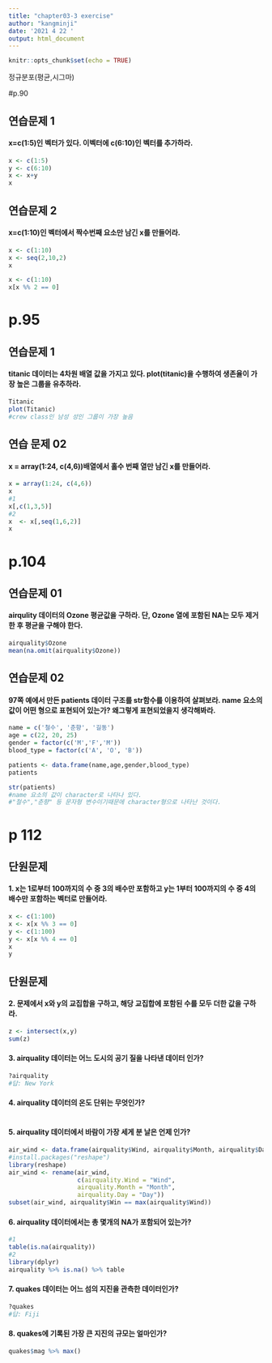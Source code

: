 ---
title: "chapter03-3 exercise"
author: "kangminji"
date: '2021 4 22 '
output: html_document
---

```{r setup, include=FALSE}
knitr::opts_chunk$set(echo = TRUE)
```
정규분포(평균,시그마)


#p.90

## 연습문제 1
#### x=c(1:5)인 벡터가 있다. 이벡터에 c(6:10)인 벡터를 추가하라.
```{r}
x <- c(1:5)
y <- c(6:10)
x <- x+y
x
```

## 연습문제 2
#### x=c(1:10)인 벡터에서 짝수번째 요소만 남긴 x를 만들어라.
```{r}
x <- c(1:10)
x <- seq(2,10,2)
x
```
```{r}
x <- c(1:10)
x[x %% 2 == 0]

```


# p.95
## 연습문제 1
#### titanic 데이터는 4차원 배열 값을 가지고 있다. plot(titanic)을 수행하여 생존율이 가장 높은 그룹을 유추하라.
```{r}
Titanic
plot(Titanic)
#crew class인 남성 성인 그룹이 가장 높음
```
## 연습 문제 02
#### x = array(1:24, c(4,6))배열에서 홀수 번째 열만 남긴 x를 만들어라.
```{r}
x = array(1:24, c(4,6))
x
#1
x[,c(1,3,5)]
#2
x  <- x[,seq(1,6,2)]
x
```

# p.104
## 연습문제 01
#### airqulity 데이터의 Ozone 평균값을 구하라. 단, Ozone 열에 포함된 NA는 모두 제거한 후 평균을 구해야 한다.
```{r}
airquality$Ozone
mean(na.omit(airquality$Ozone))
```
## 연습문제 02
#### 97쪽 예에서 만든 patients 데이터 구조를 str함수를 이용하여 살펴보라. name 요소의 값이 어떤 형으로 표현되어 있는가? 왜그렇게 표현되었을지 생각해봐라.
```{r}
name = c('철수', '춘향', '길동')
age = c(22, 20, 25)
gender = factor(c('M','F','M'))
blood_type = factor(c('A', 'O', 'B'))

patients <- data.frame(name,age,gender,blood_type)
patients
```


```{r}
str(patients)
#name 요소의 값이 character로 나타나 있다. 
#"철수","춘향" 등 문자형 변수이기때문에 character형으로 나타난 것이다.
```

# p 112

## 단원문제 
#### 1. x는 1로부터 100까지의 수 중 3의 배수만 포함하고 y는 1부터 100까지의 수 중 4의 배수만 포함하는 벡터로 만들어라.

```{r}
x <- c(1:100)
x <- x[x %% 3 == 0]
y <- c(1:100)
y <- x[x %% 4 == 0]
x
y

```

## 단원문제 
#### 2. 문제에서 x와 y의 교집합을 구하고, 해당 교집합에 포함된 수를 모두 더한 값을 구하라.
```{r}
z <- intersect(x,y)
sum(z)
```


#### 3. airquality 데이터는 어느 도시의 공기 질을 나타낸 데이터 인가?
```{r}
?airquality
#답: New York
```

#### 4. airquality 데이터의 온도 단위는 무엇인가?
```{r}

```

#### 5. airquality 데이터에서 바람이 가장 세게 분 날은 언제 인가?
```{r}
air_wind <- data.frame(airquality$Wind, airquality$Month, airquality$Day)
#install.packages("reshape")
library(reshape)
air_wind <- rename(air_wind, 
                   c(airquality.Wind = "Wind",
                   airquality.Month = "Month",
                   airquality.Day = "Day"))
subset(air_wind, airquality$Win == max(airquality$Wind))
```
#### 6. airquality 데이터에서는 총 몇개의 NA가 포함되어 있는가?
```{r}
#1
table(is.na(airquality))
#2
library(dplyr)
airquality %>% is.na() %>% table
```
#### 7. quakes 데이터는 어느 섬의 지진을 관측한 데이터인가?
```{r}
?quakes
#답: Fiji
```

#### 8. quakes에 기록된 가장 큰 지진의 규모는 얼마인가?
```{r}
quakes$mag %>% max()
```








